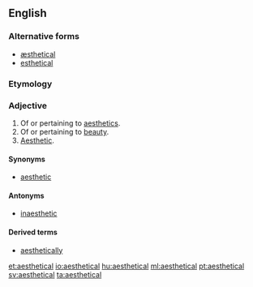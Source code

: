 ==English==

===Alternative forms===
* [[æsthetical]]
* [[esthetical]]

===Etymology===
{{suffix|aesthetic|al}}

===Adjective===
{{en-adj}}
# Of or pertaining to [[aesthetics]].
# Of or pertaining to [[beauty]].
# [[aesthetic|Aesthetic]].

====Synonyms====
* [[aesthetic]]

====Antonyms====
* [[inaesthetic]]

====Derived terms====
* [[aesthetically]]

[[et:aesthetical]]
[[io:aesthetical]]
[[hu:aesthetical]]
[[ml:aesthetical]]
[[pt:aesthetical]]
[[sv:aesthetical]]
[[ta:aesthetical]]